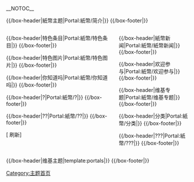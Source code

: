 <!-- 這個主題使用這個語法建立： subst:box portal skeleton| topic={{{topic}}}|  -->
__NOTOC__
<div align="center">
{{browsebar}}
</div>

{{/box-header|紙幣主题|Portal:紙幣/简介|}}
{{Portal:紙幣/简介}}
{{/box-footer|}}

<div style="float:left; width:60%;"> <!-- This width add to the the margin below to equal 100%-->

{{/box-header|特色条目|Portal:紙幣/特色条目|}}
{{Portal:紙幣/特色条目}}
{{/box-footer|}}

{{/box-header|特色图片|Portal:紙幣/特色图片|}}
{{Portal:紙幣/特色图片}}
{{/box-footer|}}

{{/box-header|你知道吗|Portal:紙幣/你知道吗|}}
{{Portal:紙幣/你知道吗}}
{{/box-footer|}}

{{/box-header|?|Portal:紙幣/?|}}
{{Portal:紙幣/?}}
{{/box-footer|}}

{{/box-header|??|Portal:紙幣/??|}}
{{Portal:紙幣/??}}
{{/box-footer|}}

[{{fullurl:Portal:紙幣|action=purge}} 刷新]

</div>

<div style="float:right; width:39%"> <!-- This margin should be right of the above -->

{{/box-header|紙幣新闻|Portal:紙幣/紙幣新闻|}}
{{Portal:紙幣/紙幣新闻}}
{{/box-footer|}}

{{/box-header|欢迎参与|Portal:紙幣/欢迎参与|}}
{{Portal:紙幣/欢迎参与}}
{{/box-footer|}}

{{/box-header|维基专题|Portal:紙幣/维基专题|}}
{{Portal:紙幣/维基专题}}
{{/box-footer|}}

{{/box-header|分类|Portal:紙幣/分类|}}
{{Portal:紙幣/分类}}
{{/box-footer|}}

{{/box-header|???|Portal:紙幣/???|}}
{{Portal:紙幣/???}}
{{/box-footer|}}

</div>

<div style="float:right; width:100%">
{{/box-header|维基主题|template:portals|}}
{{portals}}
{{/box-footer|}}

[[Category:主题首页|Category:主题首页]]